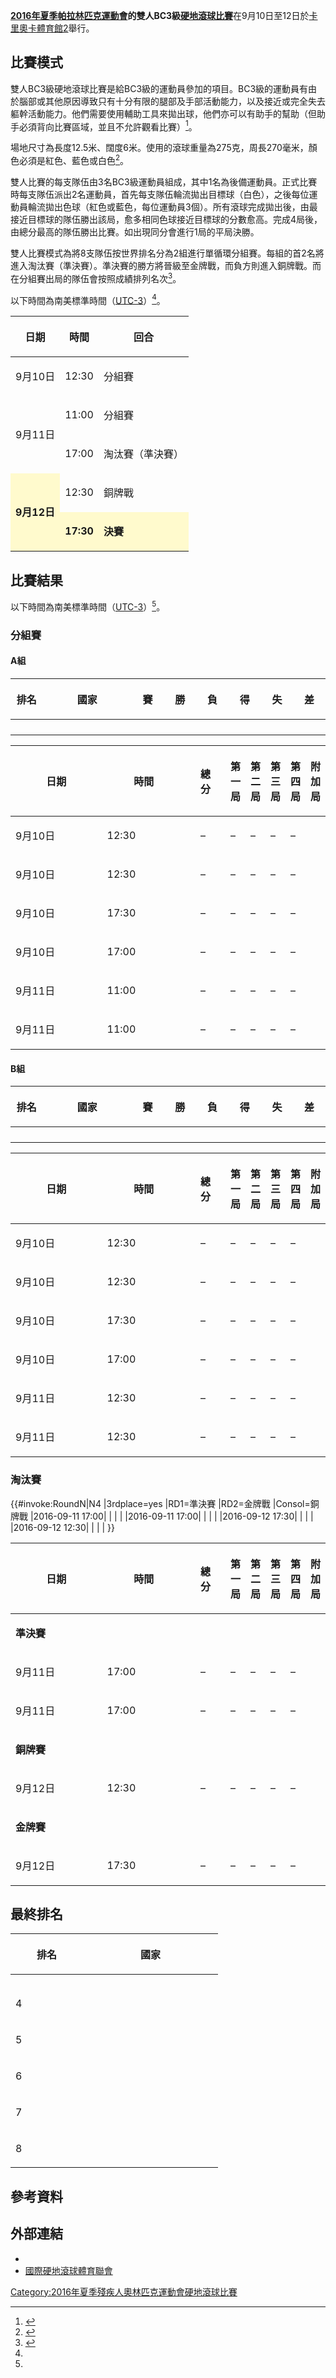 {{noteTA|G1=Sports}}
{{Infobox Paralympic event
| event       = 雙人BC3級硬地滾球
| games       = 2016年夏季
| image       = [[File:Boccia_pictogram_(Paralympics).svg|120px]]
| caption     = 
| venue       = [[卡里奧卡體育館2|卡里奧卡體育館2]]
| dates       = 9月10日至12日
| competitors = 24
| nations     = 8<ref>{{Cite web |url=http://www.bisfed.com/wp-content/uploads/2016/08/BC3-Pair-1.pdf |title=RIO 2016 ENTRY LISTS BC3 Pair |accessdate=2016-09-03 |archive-date=2016-09-10 |archive-url=https://web.archive.org/web/20160910010151/http://www.bisfed.com/wp-content/uploads/2016/08/BC3-Pair-1.pdf |dead-url=no }}</ref>
| gold        =  
| goldNPC     =  
| silver      =  
| silverNPC   =  
| bronze      =  
| bronzeNPC   =  
| prev        = [[2012年夏季殘疾人奧林匹克運動會混合雙打BC3級硬地滾球比賽|2012]]
| next        = [[2020年夏季殘疾人奧林匹克運動會雙人BC3級硬地滾球比賽|2020]]
}}
{{2016年夏季殘疾人奧林匹克運動會硬地滾球比賽}}
'''[[2016年夏季帕拉林匹克運動會|2016年夏季帕拉林匹克運動會]]的雙人BC3級[[2016年夏季殘疾人奧林匹克運動會硬地滾球比賽|硬地滾球比賽]]'''在9月10日至12日於[[卡里奧卡體育館2|卡里奧卡體育館2]]舉行。

== 比賽模式 ==
雙人BC3級硬地滾球比賽是給BC3級的運動員參加的項目。BC3級的運動員有由於腦部或其他原因導致只有十分有限的腿部及手部活動能力，以及接近或完全失去軀幹活動能力。他們需要使用輔助工具來拋出球，他們亦可以有助手的幫助（但助手必須背向比賽區域，並且不允許觀看比賽）<ref name=classify>{{Cite web |url=https://www.paralympic.org/sites/default/files/document/150915170806821_2015_09_15%2BExplanatory%2Bguide%2BClassification_summer%2BFINAL%2B_5.pdf |title=Explanatory guide to Paralympic classification |accessdate=2016-09-03 |archive-date=2016-08-27 |archive-url=https://web.archive.org/web/20160827205502/https://www.paralympic.org/sites/default/files/document/150915170806821_2015_09_15%2BExplanatory%2Bguide%2BClassification_summer%2BFINAL%2B_5.pdf |dead-url=no }}</ref>。

場地尺寸為長度12.5米、闊度6米。使用的滾球重量為275克，周長270毫米，顏色必須是紅色、藍色或白色<ref>{{Cite web |url=http://www.bisfed.com/wp-content/uploads/2014/01/BTIPBocciaRules_Chinese.pdf |title=地板滾球規則手冊 |accessdate=2016-09-03 |archive-date=2017-12-07 |archive-url=https://web.archive.org/web/20171207144143/http://www.bisfed.com/wp-content/uploads/2014/01/BTIPBocciaRules_Chinese.pdf |dead-url=no }}</ref>。

雙人比賽的每支隊伍由3名BC3級運動員組成，其中1名為後備運動員。正式比賽時每支隊伍派出2名運動員，首先每支隊伍輪流拋出目標球（白色），之後每位運動員輪流拋出色球（紅色或藍色，每位運動員3個）。所有滾球完成拋出後，由最接近目標球的隊伍勝出該局，愈多相同色球接近目標球的分數愈高。完成4局後，由總分最高的隊伍勝出比賽。如出現同分會進行1局的平局決勝。

雙人比賽模式為將8支隊伍按世界排名分為2組進行單循環分組賽。每組的首2名將進入淘汰賽（準決賽）。準決賽的勝方將晉級至金牌戰，而負方則進入銅牌戰。而在分組賽出局的隊伍會按照成績排列名次<ref name=explanation>{{Cite web |url=http://www.paralimpicos.es/publicacion/ficheros/Paralympic%20Explanatory%20Guide%20_%20Boccia.pdf |title=Boccia Explanatory Guide |access-date=2016-09-03 |archive-url=https://web.archive.org/web/20160330021236/http://www.paralimpicos.es/publicacion/ficheros/Paralympic%20Explanatory%20Guide%20_%20Boccia.pdf |archive-date=2016-03-30 |dead-url=yes }}</ref>。

以下時間為南美標準時間（[[UTC-3|UTC-3]]）<ref name=explanation/>。
{| class="wikitable" style="text-align:center" width=400px
! 日期
! 時間
! 回合
|-
| 9月10日 || 12:30 || 分組賽
|-
|rowspan="2"| 9月11日 || 11:00 || 分組賽
|-
| 17:00 || 淘汰賽（準決賽）
|-
|style=background:lemonchiffon rowspan="2"| '''9月12日''' || 12:30 || 銅牌戰
|-
|style=background:lemonchiffon| '''17:30''' || style=background:lemonchiffon| '''決賽''' 
|}

== 比賽結果 ==
以下時間為南美標準時間（[[UTC-3|UTC-3]]）<ref name=explanation/>。
=== 分組賽 ===
==== A組 ====
{| class="wikitable" style="border-collapse:collapse; text-align:center;"
!width=40|排名
!width=150|國家
!width=40|賽
!width=40|勝
!width=40|負
!width=40|得
!width=40|失
!width=40|差
|-
|  ||align=left| {{flagIPCteam|KOR|2016年夏季}} ||  ||  ||  ||  ||  || 
|-
|  ||align=left| {{flagIPCteam|BRA|2016年夏季}} ||  ||  ||  ||  ||  || 
|-
|  ||align=left| {{flagIPCteam|BEL|2016年夏季}} ||  ||  ||  ||  ||  || 
|-
|  ||align=left| {{flagIPCteam|CAN|2016年夏季}} ||  ||  ||  ||  ||  || 
|}
{| class="wikitable" width=95% style="border-collapse:collapse; font-size:90%; text-align:center;"
!width=6%|日期
!width=5%|時間
!width=18%|
!width=7%|總分
!width=18%|
!width=6%|第一局
!width=6%|第二局
!width=6%|第三局
!width=6%|第四局
!width=6%|附加局
|-
| 9月10日 || 12:30 ||align=left|  || – ||align=left|  || – || – || – || – ||  
|-
| 9月10日 || 12:30 ||align=left|  || – ||align=left|  || – || – || – || – ||  
|-
| 9月10日 || 17:30 ||align=left|  || – ||align=left|  || – || – || – || – ||  
|-
| 9月10日 || 17:00 ||align=left|  || – ||align=left|  || – || – || – || – ||  
|-
| 9月11日 || 11:00 ||align=left|  || – ||align=left|  || – || – || – || – ||  
|-
| 9月11日 || 11:00 ||align=left|  || – ||align=left|  || – || – || – || – ||  
|}
==== B組 ====
{| class="wikitable" style="border-collapse:collapse; text-align:center;"
!width=40|排名
!width=150|國家
!width=40|賽
!width=40|勝
!width=40|負
!width=40|得
!width=40|失
!width=40|差
|-
|  ||align=left| {{flagIPCteam|GRE|2016年夏季}} ||  ||  ||  ||  ||  || 
|-
|  ||align=left| {{flagIPCteam|POR|2016年夏季}} ||  ||  ||  ||  ||  || 
|-
|  ||align=left| {{flagIPCteam|GBR|2016年夏季}} ||  ||  ||  ||  ||  || 
|-
|  ||align=left| {{flagIPCteam|SIN|2016年夏季}} ||  ||  ||  ||  ||  || 
|}
{| class="wikitable" width=95% style="border-collapse:collapse; font-size:90%; text-align:center;"
!width=6%|日期
!width=5%|時間
!width=18%|
!width=7%|總分
!width=18%|
!width=6%|第一局
!width=6%|第二局
!width=6%|第三局
!width=6%|第四局
!width=6%|附加局
|-
| 9月10日 || 12:30 ||align=left|  || – ||align=left|  || – || – || – || – ||  
|-
| 9月10日 || 12:30 ||align=left|  || – ||align=left|  || – || – || – || – ||  
|-
| 9月10日 || 17:30 ||align=left|  || – ||align=left|  || – || – || – || – ||  
|-
| 9月10日 || 17:00 ||align=left|  || – ||align=left|  || – || – || – || – ||  
|-
| 9月11日 || 12:30 ||align=left|  || – ||align=left|  || – || – || – || – ||  
|-
| 9月11日 || 12:30 ||align=left|  || – ||align=left|  || – || – || – || – ||  
|}

=== 淘汰賽 ===
{{#invoke:RoundN|N4
|3rdplace=yes
|RD1=準決賽
|RD2=金牌戰
|Consol=銅牌戰
|2016-09-11 17:00| | | | 
|2016-09-11 17:00| | | | 
|2016-09-12 17:30| | | | 
|2016-09-12 12:30| | | | 
}}
{| class="wikitable" width=95% style="border-collapse:collapse; font-size:90%; text-align:center;"
!width=6%|日期
!width=5%|時間
!width=18%|
!width=7%|總分
!width=18%|
!width=6%|第一局
!width=6%|第二局
!width=6%|第三局
!width=6%|第四局
!width=6%|附加局
|-bgcolor=dddddd
|colspan=12|'''準決賽'''
|-
| 9月11日 || 17:00 ||align=left|  || – ||align=left|  || – || – || – || – ||  
|-
| 9月11日 || 17:00 ||align=left|  || – ||align=left|  || – || – || – || – ||  
|-bgcolor=dddddd
|colspan=12|'''銅牌賽'''
|-
| 9月12日 || 12:30 ||align=left|  || – ||align=left|  || – || – || – || – ||  
|-bgcolor=F7F6A8
|colspan=12|'''金牌賽'''
|-
| 9月12日 || 17:30 ||align=left|  || – ||align=left|  || – || – || – || – ||  
|}

== 最終排名 ==
{| class="wikitable" style="text-align:center" width=300px
!width=100| 排名
!width=200| 國家
|-
| {{gold1}} ||align=left| 
|-
| {{silver2}} ||align=left| 
|-
| {{bronze3}} ||align=left| 
|-
| 4 ||align=left| 
|-
| 5 ||align=left| 
|-
| 6 ||align=left| 
|-
| 7 ||align=left| 
|-
| 8 ||align=left| 
|}

== 參考資料 ==
{{reflist}}

== 外部連結 ==
* {{Official|https://www.rio2016.com/en/paralympics/boccia}}{{pt}}{{en}}{{es}}{{fr}}
* [http://www.bisfed.com/ 國際硬地滾球體育聯會]{{Wayback|url=http://www.bisfed.com/ |date=20160905150803 }}{{en}}

[[Category:2016年夏季殘疾人奧林匹克運動會硬地滾球比賽|Category:2016年夏季殘疾人奧林匹克運動會硬地滾球比賽]]